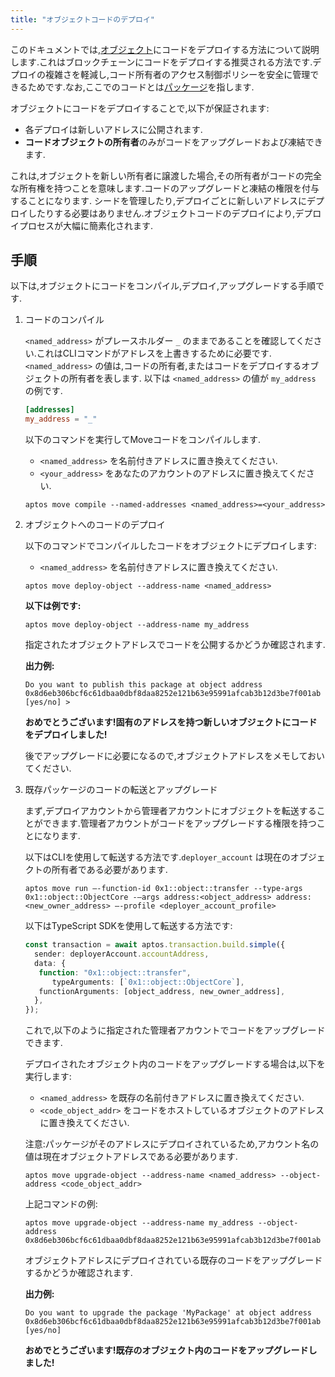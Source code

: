 ```yaml
---
title: "オブジェクトコードのデプロイ"
---
```


このドキュメントでは,[オブジェクト](/ja/build/smart-contracts/objects)にコードをデプロイする方法について説明します.これはブロックチェーンにコードをデプロイする推奨される方法です.デプロイの複雑さを軽減し,コード所有者のアクセス制御ポリシーを安全に管理できるためです.なお,ここでのコードとは[パッケージ](/ja/build/smart-contracts/book/packages)を指します.






オブジェクトにコードをデプロイすることで,以下が保証されます:

- 各デプロイは新しいアドレスに公開されます.
- **コードオブジェクトの所有者**のみがコードをアップグレードおよび凍結できます.

これは,オブジェクトを新しい所有者に譲渡した場合,その所有者がコードの完全な所有権を持つことを意味します.コードのアップグレードと凍結の権限を付与することになります.
シードを管理したり,デプロイごとに新しいアドレスにデプロイしたりする必要はありません.オブジェクトコードのデプロイにより,デプロイプロセスが大幅に簡素化されます.

## 手順

以下は,オブジェクトにコードをコンパイル,デプロイ,アップグレードする手順です.



<Steps>

1. コードのコンパイル

   `<named_address>` がプレースホルダー `_` のままであることを確認してください.これはCLIコマンドがアドレスを上書きするために必要です.`<named_address>` の値は,コードの所有者,またはコードをデプロイするオブジェクトの所有者を表します.
   以下は `<named_address>` の値が `my_address` の例です.

   ```toml filename="Move.toml"
   [addresses]
   my_address = "_"
   ```

   以下のコマンドを実行してMoveコードをコンパイルします.

   - `<named_address>` を名前付きアドレスに置き換えてください.
   - `<your_address>` をあなたのアカウントのアドレスに置き換えてください.

   ```shellscript filename="Terminal"
   aptos move compile --named-addresses <named_address>=<your_address>
   ```

2. オブジェクトへのコードのデプロイ

   以下のコマンドでコンパイルしたコードをオブジェクトにデプロイします:

   - `<named_address>` を名前付きアドレスに置き換えてください.

   ```shellscript filename="Terminal"
   aptos move deploy-object --address-name <named_address>
   ```

   **以下は例です:**

   ```shellscript filename="Terminal"
   aptos move deploy-object --address-name my_address
   ```

   指定されたオブジェクトアドレスでコードを公開するかどうか確認されます.

   **出力例:**

   ```shellscript filename="Terminal"
   Do you want to publish this package at object address 0x8d6eb306bcf6c61dbaa0dbf8daa8252e121b63e95991afcab3b12d3be7f001ab [yes/no] >
   ```

   **おめでとうございます!固有のアドレスを持つ新しいオブジェクトにコードをデプロイしました!**

   後でアップグレードに必要になるので,オブジェクトアドレスをメモしておいてください.

3. 既存パッケージのコードの転送とアップグレード

   まず,デプロイアカウントから管理者アカウントにオブジェクトを転送することができます.管理者アカウントがコードをアップグレードする権限を持つことになります.

   以下はCLIを使用して転送する方法です.`deployer_account` は現在のオブジェクトの所有者である必要があります.

   ```shellscript
   aptos move run —-function-id 0x1::object::transfer --type-args 0x1::object::ObjectCore -—args address:<object_address> address:<new_owner_address> —-profile <deployer_account_profile>
   ```

   以下はTypeScript SDKを使用して転送する方法です:

   ```typescript
   const transaction = await aptos.transaction.build.simple({
     sender: deployerAccount.accountAddress,
     data: {
   	  function: "0x1::object::transfer",
         typeArguments: [`0x1::object::ObjectCore`],
   	  functionArguments: [object_address, new_owner_address],
     },
   });
   ```

   これで,以下のように指定された管理者アカウントでコードをアップグレードできます.

   デプロイされたオブジェクト内のコードをアップグレードする場合は,以下を実行します:

   - `<named_address>` を既存の名前付きアドレスに置き換えてください.
   - `<code_object_addr>` をコードをホストしているオブジェクトのアドレスに置き換えてください.

   注意:パッケージがそのアドレスにデプロイされているため,アカウント名の値は現在オブジェクトアドレスである必要があります.

   ```shellscript filename="Terminal"
   aptos move upgrade-object --address-name <named_address> --object-address <code_object_addr>
   ```

   上記コマンドの例:

   ```shellscript filename="Terminal"
   aptos move upgrade-object --address-name my_address --object-address 0x8d6eb306bcf6c61dbaa0dbf8daa8252e121b63e95991afcab3b12d3be7f001ab
   ```

   オブジェクトアドレスにデプロイされている既存のコードをアップグレードするかどうか確認されます.

   **出力例:**

   ```shellscript filename="Terminal"
   Do you want to upgrade the package 'MyPackage' at object address 0x8d6eb306bcf6c61dbaa0dbf8daa8252e121b63e95991afcab3b12d3be7f001ab [yes/no]
   ```

   **おめでとうございます!既存のオブジェクト内のコードをアップグレードしました!**

</Steps>
